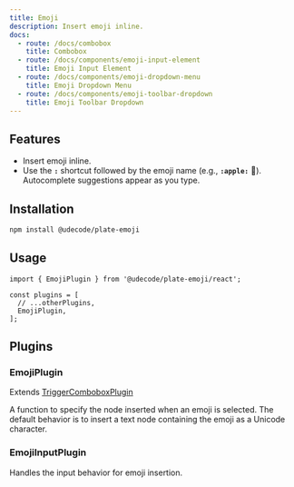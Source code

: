 ```yaml
---
title: Emoji
description: Insert emoji inline.
docs:
  - route: /docs/combobox
    title: Combobox
  - route: /docs/components/emoji-input-element
    title: Emoji Input Element
  - route: /docs/components/emoji-dropdown-menu
    title: Emoji Dropdown Menu
  - route: /docs/components/emoji-toolbar-dropdown
    title: Emoji Toolbar Dropdown
---
```


<ComponentPreview name="demo" id="emoji" />

<PackageInfo>

## Features

- Insert emoji inline.
- Use the **`:`** shortcut followed by the emoji name (e.g., **`:apple:`** 🍎). Autocomplete suggestions appear as you type.

</PackageInfo>

## Installation

```bash
npm install @udecode/plate-emoji
```

## Usage

```tsx
import { EmojiPlugin } from '@udecode/plate-emoji/react';

const plugins = [
  // ...otherPlugins,
  EmojiPlugin,
];
```

## Plugins

### EmojiPlugin

Extends [TriggerComboboxPlugin](/docs/combobox#options)

<APIOptions>
<APIItem name="createEmojiNode" type="(emoji: TEmoji): ElementOrTextOf<any>" optional>
  A function to specify the node inserted when an emoji is selected. The default behavior is to insert a text node containing the emoji as a Unicode character.
</APIItem>
</APIOptions>

### EmojiInputPlugin

Handles the input behavior for emoji insertion.